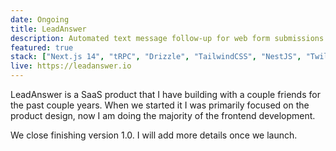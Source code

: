 ```yaml
---
date: Ongoing
title: LeadAnswer
description: Automated text message follow-up for web form submissions. 
featured: true
stack: ["Next.js 14", "tRPC", "Drizzle", "TailwindCSS", "NestJS", "Twilio"]
live: https://leadanswer.io
---
```

LeadAnswer is a SaaS product that I have building with a couple friends for the past couple years. When we started it I was primarily focused on the product design, now I am doing the majority of the frontend development.

We close finishing version 1.0. I will add more details once we launch.
